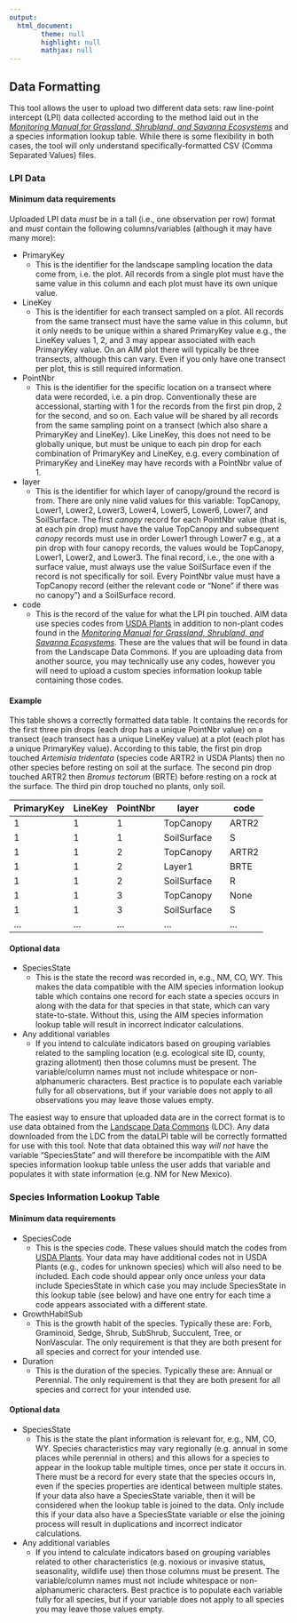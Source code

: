 ```yaml
---
output:
  html_document:
        theme: null
        highlight: null
        mathjax: null
---
```

## Data Formatting

This tool allows the user to upload two different data sets: raw line-point intercept (LPI) data collected according to the method laid out in the [*Monitoring Manual for Grassland, Shrubland, and Savanna Ecosystems*](https://www.landscapetoolbox.org/manuals/monitoring-manual/) and a species information lookup table. While there is some flexibility in both cases, the tool will only understand specifically-formatted CSV (Comma Separated Values) files.


### LPI Data
#### Minimum data requirements

Uploaded LPI data *must* be in a tall (i.e., one observation per row) format and *must* contain the following columns/variables (although it may have many more):

* PrimaryKey
  * This is the identifier for the landscape sampling location the data come from, i.e. the plot. All records from a single plot must have the same value in this column and each plot must have its own unique value.
* LineKey
  * This is the identifier for each transect sampled on a plot. All records from the same transect must have the same value in this column, but it only needs to be unique within a shared PrimaryKey value e.g., the LineKey values 1, 2, and 3 may appear associated with each PrimaryKey value. On an AIM plot there will typically be three transects, although this can vary. Even if you only have one transect per plot, this is still required information.
* PointNbr
  * This is the identifier for the specific location on a transect where data were recorded, i.e. a pin drop. Conventionally these are accessional, starting with 1 for the records from the first pin drop, 2 for the second, and so on. Each value will be shared by all records from the same sampling point on a transect (which also share a PrimaryKey and LineKey). Like LineKey, this does not need to be globally unique, but must be unique to each pin drop for each combination of PrimaryKey and LineKey, e.g. every combination of PrimaryKey and LineKey may have records with a PointNbr value of 1.
* layer
  * This is the identifier for which layer of canopy/ground the record is from. There are only nine valid values for this variable: TopCanopy, Lower1, Lower2, Lower3, Lower4, Lower5, Lower6, Lower7, and SoilSurface. The first *canopy* record for each PointNbr value (that is, at each pin drop) must have the value TopCanopy and subsequent *canopy* records must use in order Lower1 through Lower7 e.g., at a pin drop with four canopy records, the values would be TopCanopy, Lower1, Lower2, and Lower3. The final record, i.e., the one with a surface value, must always use the value SoilSurface even if the record is not specifically for soil. Every PointNbr value must have a TopCanopy record (either the relevant code or "None" if there was no canopy") and a SoilSurface record.
* code
  * This is the record of the value for what the LPI pin touched. AIM data use species codes from [USDA Plants](https://plants.usda.gov) in addition to non-plant codes found in the [*Monitoring Manual for Grassland, Shrubland, and Savanna Ecosystems*](https://www.landscapetoolbox.org/manuals/monitoring-manual/). These are the values that will be found in data from the Landscape Data Commons. If you are uploading data from another source, you may technically use any codes, however you will need to upload a custom species information lookup table containing those codes.

#### Example
This table shows a correctly formatted data table. It contains the records for the first three pin drops (each drop has a unique PointNbr value) on a transect (each transect has a unique LineKey value) at a plot (each plot has a unique PrimaryKey value). According to this table, the first pin drop touched *Artemisia tridentata* (species code ARTR2 in USDA Plants) then no other species before resting on soil at the surface. The second pin drop touched ARTR2 then *Bromus tectorum* (BRTE) before resting on a rock at the surface. The third pin drop touched no plants, only soil.

| PrimaryKey | LineKey | PointNbr | layer       | | code  |
|------------|---------|----------|-------------|-|-------|
| 1          | 1       | 1        | TopCanopy   | | ARTR2 |
| 1          | 1       | 1        | SoilSurface | | S     |
| 1          | 1       | 2        | TopCanopy   | | ARTR2 |
| 1          | 1       | 2        | Layer1      | | BRTE  |
| 1          | 1       | 2        | SoilSurface | | R     |
| 1          | 1       | 3        | TopCanopy   | | None  |
| 1          | 1       | 3        | SoilSurface | | S     |
| ...        | ...     | ...      | ...         | | ...   |


  
#### Optional data
* SpeciesState
  * This is the state the record was recorded in, e.g., NM, CO, WY. This makes the data compatible with the AIM species information lookup table which contains one record for each state a species occurs in along with the data for that species in that state, which can vary state-to-state. Without this, using the AIM species information lookup table will result in incorrect indicator calculations.
* Any additional variables
  * If you intend to calculate indicators based on grouping variables related to the sampling location (e.g. ecological site ID, county, grazing allotment) then those columns must be present. The variable/column names must not include whitespace or non-alphanumeric characters. Best practice is to populate each variable fully for all observations, but if your variable does not apply to all observations you may leave those values empty.


The easiest way to ensure that uploaded data are in the correct format is to use data obtained from the [Landscape Data Commons](https://landscapedatacommons.org) (LDC). Any data downloaded from the LDC from the dataLPI table will be correctly formatted for use with this tool. Note that data obtained this way *will not* have the variable "SpeciesState" and will therefore be incompatible with the AIM species information lookup table unless the user adds that variable and populates it with state information (e.g. NM for New Mexico).



### Species Information Lookup Table
#### Minimum data requirements
* SpeciesCode
  * This is the species code. These values should match the codes from [USDA Plants](https://plants.usda.gov). Your data may have additional codes not in USDA Plants (e.g., codes for unknown species) which will also need to be included. Each code should appear only once *unless* your data include SpeciesState in which case you may include SpeciesState in this lookup table (see below) and have one entry for each time a code appears associated with a different state.
* GrowthHabitSub
  * This is the growth habit of the species. Typically these are: Forb, Graminoid, Sedge, Shrub, SubShrub, Succulent, Tree, or NonVascular. The only requirement is that they are both present for all species and correct for your intended use.
* Duration
  * This is the duration of the species. Typically these are: Annual or Perennial. The only requirement is that they are both present for all species and correct for your intended use.

#### Optional data
* SpeciesState
  * This is the state the plant information is relevant for, e.g., NM, CO, WY. Species characteristics may vary regionally (e.g. annual in some places while perennial in others) and this allows for a species to appear in the lookup table multiple times, once per state it occurs in. There must be a record for every state that the species occurs in, even if the species properties are identical between multiple states. If your data also have a SpeciesState variable, then it will be considered when the lookup table is joined to the data. Only include this if your data also have a SpeciesState variable or else the joining process will result in duplications and incorrect indicator calculations.

* Any additional variables
  * If you intend to calculate indicators based on grouping variables related to other characteristics (e.g. noxious or invasive status, seasonality, wildlife use) then those columns must be present. The variable/column names must not include whitespace or non-alphanumeric characters. Best practice is to populate each variable fully for all species, but if your variable does not apply to all species you may leave those values empty.